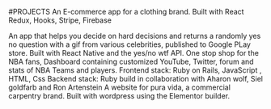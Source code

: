 #PROJECTS
<ProjectCard title="Crown Clothing Store" link="https://mantis-online-store.herokuapp.com/" bg="linear-gradient(to right, #D4145A 0%, #FBB03B 100%)">
An E-commerce app for a clothing brand. Built with React Redux, Hooks, Stripe, Firebase
</ProjectCard>

<ProjectCard title="Decision-Maker" link="https://play.google.com/store/apps" bg="linear-gradient(to right, #D4145A 0%, #FBB03B 100%)">
An app that helps you decide on hard decisions and returns a randomly yes no question with a gif from various celebrities, published to Google PLay store. Built with React Native and the yes/no wtf API.
</ProjectCard>

<ProjectCard title="Just swish" link="https://www.justswish.com" bg="linear-gradient(to right, #D4145A 0%, #FBB03B 100%)">
One stop shop for the NBA fans, Dashboard containing customized YouTube, Twitter, forum and stats of NBA Teams and players.
Frontend stack: Ruby on Rails, JavaScript , HTML, Css Backend stack: Ruby
build in collaboration with Aharon wolf, Siel goldfarb and Ron Artenstein
</ProjectCard>


<ProjectCard title="Pura Vida-design" link="https://www.elpuravida.co.il/commercial-carpentry/" bg="linear-gradient(to right, #D4145A 0%, #FBB03B 100%)">
A website for pura vida, a commercial carpentry brand. Built with wordpress using the Elementor builder.
</ProjectCard>
